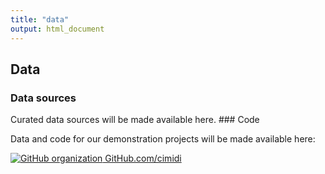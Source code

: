 ```yaml
---
title: "data"
output: html_document
---
```

<!-- BANNER --> 
</div> <!-- container-fluid main-container -->
<div class="jumbotron homepagebanner jumbotron-fluid">
<div class="container">
## **Data** {.lead .tagline}
</div> <!--end container-->
</div> <!--end jumbotron-->

<!-- MAIN CONTENT --> 
<div class="container-fluid main-container">

### Data sources

Curated data sources will be made available here.
<!--
```r

## Data on the publications is  available here: 


# DT::datatable(mtcars[1:10 ,1:4])

# get a list of all the files in the folder
file_list <- list.files(path = "updates", full.names = TRUE)

# initialize a data frame to store the file information
df <- data.frame(filename = character(),
                 date_created = character(),
                 stringsAsFactors = TRUE)

# loop through the files in the folder
for (file in file_list) {
  # get the file name
  file_name <- as.character(file)

  # get the date created $mtime determines the time for the modification
  date_created <- as.character(file.info(file)$mtime)

  # add the file information to the data frame
  df <- rbind(df, data.frame(filename = file_name,
                             date_created = date_created,
                             stringsAsFactors = FALSE))
}

# data frame in decreasing order of date
df <- df[order(df$date_created,decreasing= TRUE),]

#displaying the latest
# cat(htmltools::includeMarkdown(df[3,1]))
```
-->
### Code

Data and code for our demonstration projects will be made available here:

<p>
  <a href="https://github.com/cimidi/" taget="_blank">
  <img src="images/GitHub-Mark-64px.png" id="github-icon" alt="GitHub organization"/>
  GitHub.com/cimidi
  </a>
</p>
  



<!---to make the boxes disappear--->
<!-- <style> -->
<!--     pre { -->
<!--         border: 0; -->
<!--     } -->
<!-- </style> -->

<!---text2 <- readLines("hey1.txt")
text2 <- paste0("### Title \n", text2)
text2 <- paste0("## Title \n", text2)
cat(text2)--->
